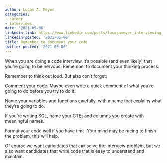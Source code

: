 ```yaml
---
author: Lucas A. Meyer
categories:
- career
- interviews
date: '2021-05-06'
linkedin-link: https://www.linkedin.com/posts/lucasameyer_interviewing-activity-6790481880534933505-RQRe
linkedin-posted: '2021-05-06'
title: Remember to document your code
twitter-posted: '2021-05-06'
---
```


When you are doing a code interview, it's possible (and even likely) that you're going to be nervous. Remember to document your thinking process.

Remember to think out loud. But also don't forget:

Comment your code. Maybe even write a quick comment of what you're going to do before you try to do it.

Name your variables and functions carefully, with a name that explains what they're going to do.

If you're writing SQL, name your CTEs and columns you create with meaningful names.

Format your code well if you have time. Your mind may be racing to finish the problem, this will help.

Of course we want candidates that can solve the interview problem, but we also want candidates that write code that is easy to understand and maintain.
